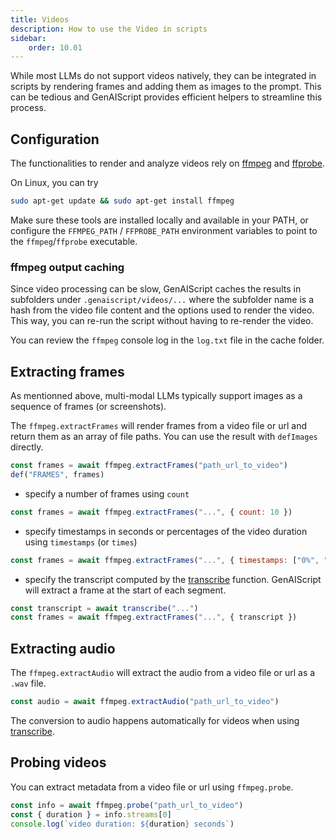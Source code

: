 ```yaml
---
title: Videos
description: How to use the Video in scripts
sidebar:
    order: 10.01
---
```


While most LLMs do not support videos natively, they can be integrated in scripts by rendering frames
and adding them as images to the prompt. This can be tedious and GenAIScript provides efficient helpers
to streamline this process.

## Configuration

The functionalities to render and analyze videos rely on [ffmpeg](https://ffmpeg.org/)
and [ffprobe](https://ffmpeg.org/ffprobe.html).

On Linux, you can try

```sh
sudo apt-get update && sudo apt-get install ffmpeg
```

Make sure these tools are installed locally and available in your PATH,
or configure the `FFMPEG_PATH` / `FFPROBE_PATH` environment variables to point to the `ffmpeg`/`ffprobe` executable.

### ffmpeg output caching

Since video processing can be slow, GenAIScript caches the results in subfolders under `.genaiscript/videos/...`
where the subfolder name is a hash from the video file content and the options used to render the video.
This way, you can re-run the script without having to re-render the video.

You can review the `ffmpeg` console log in the `log.txt` file in the cache folder.

## Extracting frames

As mentionned above, multi-modal LLMs typically support images as a sequence
of frames (or screenshots).

The `ffmpeg.extractFrames` will render frames from a video file or url
and return them as an array of file paths. You can use the result with `defImages` directly.

```js
const frames = await ffmpeg.extractFrames("path_url_to_video")
def("FRAMES", frames)
```

- specify a number of frames using `count`

```js "count: 10"
const frames = await ffmpeg.extractFrames("...", { count: 10 })
```

- specify timestamps in seconds or percentages of the video duration using `timestamps` (or `times`)

```js "timestamps"
const frames = await ffmpeg.extractFrames("...", { timestamps: ["0%", "50%"] })
```

- specify the transcript computed by the [transcribe](/genaiscript/reference/scripts/transcription) function. GenAIScript
  will extract a frame at the start of each segment.

```js "timestamps"
const transcript = await transcribe("...")
const frames = await ffmpeg.extractFrames("...", { transcript })
```

## Extracting audio

The `ffmpeg.extractAudio` will extract the audio from a video file or url
as a `.wav` file.

```js
const audio = await ffmpeg.extractAudio("path_url_to_video")
```

The conversion to audio happens automatically
for videos when using [transcribe](/genaiscript/reference/scripts/transcription).

## Probing videos

You can extract metadata from a video file or url using `ffmpeg.probe`.

```js
const info = await ffmpeg.probe("path_url_to_video")
const { duration } = info.streams[0]
console.log(`video duration: ${duration} seconds`)
```
